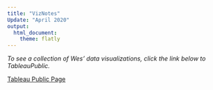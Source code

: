 ---
title: "VizNotes"
Update: "April 2020"
output: 
  html_document:
    theme: flatly
---

*To see a collection of Wes' data visualizations, click the link below to TableauPublic.*

[Tableau Public Page](https://public.tableau.com/profile/wes.stukenbroeker#!/)
